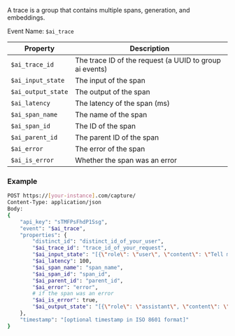 A trace is a group that contains multiple spans, generation, and embeddings.


Event Name: `$ai_trace`  

| Property | Description |
|----------|-------------|
| `$ai_trace_id` | The trace ID of the request (a UUID to group ai events) |
| `$ai_input_state` | The input of the span |
| `$ai_output_state` | The output of the span |
| `$ai_latency` | The latency of the span (ms) |
| `$ai_span_name` | The name of the span |
| `$ai_span_id` | The ID of the span |
| `$ai_parent_id` | The parent ID of the span |
| `$ai_error` | The error of the span |
| `$ai_is_error` | Whether the span was an error |

### Example
```bash
POST https://[your-instance].com/capture/
Content-Type: application/json
Body:
{
    "api_key": "sTMFPsFhdP1Ssg",
    "event": "$ai_trace",
    "properties": {
        "distinct_id": "distinct_id_of_your_user",
        "$ai_trace_id": "trace_id_of_your_request",
        "$ai_input_state": "[{\"role\": \"user\", \"content\": \"Tell me a fun fact about hedgehogs\"}]",
        "$ai_latency": 100,
        "$ai_span_name": "span_name",
        "$ai_span_id": "span_id",
        "$ai_parent_id": "parent_id",
        "$ai_error": "error",
        # if the span was an error
        "$ai_is_error": true,
        "$ai_output_state": "[{\"role\": \"assistant\", \"content\": \"Hedgehogs are small mammals with spines on their back.\"}]",
    },
    "timestamp": "[optional timestamp in ISO 8601 format]"
}
```